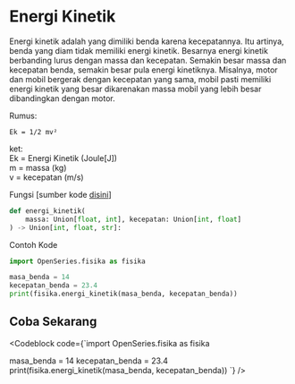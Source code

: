 
# Energi Kinetik

Energi kinetik adalah yang dimiliki benda karena kecepatannya.
Itu artinya, benda yang diam tidak memiliki energi kinetik.
Besarnya energi kinetik berbanding lurus dengan massa dan kecepatan. Semakin besar massa dan kecepatan benda, semakin besar pula energi kinetiknya.
Misalnya, motor dan mobil bergerak dengan kecepatan yang sama, mobil pasti memiliki energi kinetik yang besar dikarenakan massa mobil yang lebih besar dibandingkan dengan motor.

Rumus:

```
Ek = 1/2 mv²
```

ket: <br />
Ek = Energi Kinetik (Joule[J]) <br />
m = massa (kg) <br />
v = kecepatan (m/s)

Fungsi [sumber kode [disini](https://github.com/bellshade/OpenSeries/blob/main/OpenSeries/fisika.py#L76)]

```python
def energi_kinetik(
    massa: Union[float, int], kecepatan: Union[int, float]
) -> Union[int, float, str]:
```

Contoh Kode

```python
import OpenSeries.fisika as fisika

masa_benda = 14
kecepatan_benda = 23.4
print(fisika.energi_kinetik(masa_benda, kecepatan_benda))
```

## Coba Sekarang

<Codeblock code={`import OpenSeries.fisika as fisika

masa_benda = 14
kecepatan_benda = 23.4
print(fisika.energi_kinetik(masa_benda, kecepatan_benda))
`} />

